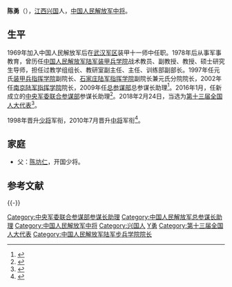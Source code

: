 {{他用
|subject=中国人民解放军中将
|other=同名或類似名的其它條目描述
|陳勇
}}
{{中国人民解放军将领
| name = 陈勇
| image name = 
| width = 
| job = 
| period =
| birthname = 
| other_names = 
| foreign_names =
| english_names =
| Sex = 男
| date of birth =
| place of birth =
| date of death =  
| place of death = 
| nationality = {{PRC}}
| residence = 
| languages = 
| height = 
| weight = 
| party = {{CPC}}
| rank = [[File:PLAGF-0719-LTG.png|25px]][[中国人民解放军中将|中国人民解放军中将]]
| spouse = 
| relatives = 
| educate = 
| past = 
| work =
| award = 
| rankrecord= 
}}
'''陈勇'''（{{bd|1952年|6月||}}），[[江西省|江西]][[兴国县|兴国]]人，[[中国人民解放军中将|中国人民解放军中将]]。

==生平==
1969年加入中国人民解放军后在[[武汉军区|武汉军区]]装甲十一师中任职。1978年后从事军事教育，曾历任[[中国人民解放军陆军装甲兵学院|中国人民解放军陆军装甲兵学院]]战术教员、副教授、教授、硕士研究生导师，担任过教学组组长、教研室副主任、主任、训练部副部长。1997年任元氏[[中国人民解放军陆军步兵学院|装甲兵指挥学院]]副院长、[[中国人民解放军国防大学联合作战学院|石家庄陆军指挥学院]]副院长兼元氏分院院长，2002年任[[中国人民解放军陆军指挥学院|南京陆军指挥学院]]院长，2009年任[[中国人民解放军总参谋部|总参谋部]]总参谋长助理<ref>{{cite web|url=http://china.nfdaily.cn/content/2009-07/10/content_5351822.htm|title=解放军总部高层新一轮人事调整 8将军职务变动|accessdate=2018-04-07|date=2009-07-10|publisher=南方都市报|archive-url=https://web.archive.org/web/20120614075749/http://china.nfdaily.cn/content/2009-07/10/content_5351822.htm#|archive-date=2012-06-14|dead-url=yes}}</ref>。2016年1月，任新成立的[[中央军委联合参谋部|中央军委联合参谋部]]参谋长助理<ref>{{cite news|url=http://www.thepaper.cn/newsDetail_forward_1417770|title=原总参谋长房峰辉上将任军委联合参谋部参谋长|date=2016-01-13|newspaper=澎湃新闻|accessdate=2016-01-13|archive-date=2016-01-16|archive-url=https://web.archive.org/web/20160116071033/http://www.thepaper.cn/newsDetail_forward_1417770|dead-url=no}}</ref>。2018年2月24日，当选为[[第十三届全国人大代表|第十三届全国人大代表]]<ref>{{Cite web|title=（受权发布）中华人民共和国第十三届全国人民代表大会代表名单-中新网|url=http://www.chinanews.com/gn/2018/02-25/8453959.shtml|accessdate=2021-02-13|work=中新网}}</ref>。

1998年晋升[[中国人民解放军少将|少将]]军衔，2010年7月晋升[[中国人民解放军中将|中将]]军衔<ref>{{cite web|url=http://www.zaobao.com/wencui/2010/08/hongkong100809d.shtml|title=中国新晋陞21名中将 多为专家学者型将领|accessdate=2010-08-09|date=2010-08-09|publisher=联合早报|archive-date=2010-08-11|archive-url=https://web.archive.org/web/20100811091148/http://zaobao.com/wencui/2010/08/hongkong100809d.shtml|dead-url=no}}</ref>。

==家庭==
*父：[[陈坊仁|陈坊仁]]，开国少将。

== 参考文献 ==
{{Reflist}}

{{-}}
{{start box}}
{{s-mil|pla}}
{{s-before|[[郭安华|郭安华]]}}
{{s-title|[[中国人民解放军陆军指挥学院|中国人民解放军南京陆军指挥学院]]院长|2002年—2009年}}
{{s-after|[[吉文明|吉文明]]}}
{{end box}}

{{DEFAULTSORT:Chen陈}}
[[Category:中央军委联合参谋部参谋长助理|Category:中央军委联合参谋部参谋长助理]]
[[Category:中国人民解放军总参谋长助理|Category:中国人民解放军总参谋长助理]]
[[Category:中国人民解放军中将|Category:中国人民解放军中将]]
[[Category:兴国人|Category:兴国人]]
[[Category:陈姓|Y勇]]
[[Category:第十三届全国人大代表|Category:第十三届全国人大代表]]
[[Category:中国人民解放军陆军步兵学院院长|Category:中国人民解放军陆军步兵学院院长]]